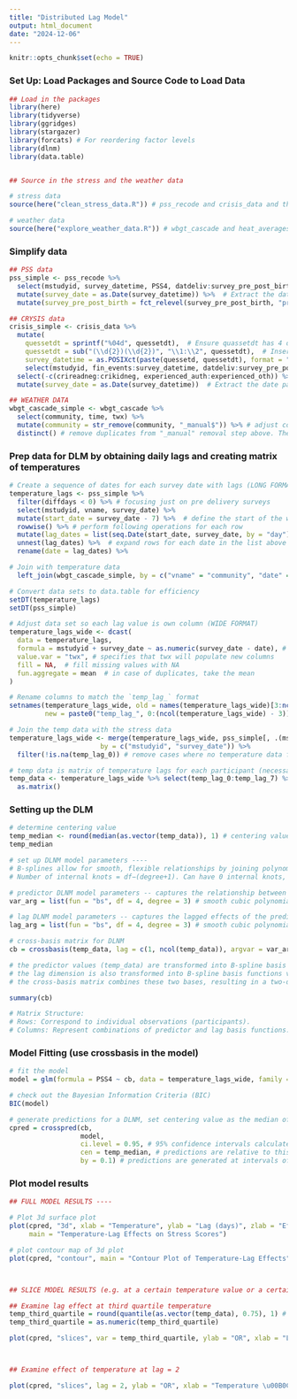 ```yaml
---
title: "Distributed Lag Model"
output: html_document
date: "2024-12-06"
---
```


```r
knitr::opts_chunk$set(echo = TRUE)
```

### Set Up: Load Packages and Source Code to Load Data 

```r
## Load in the packages 
library(here)
library(tidyverse)
library(ggridges)
library(stargazer)
library(forcats) # For reordering factor levels
library(dlnm)
library(data.table)


## Source in the stress and the weather data 

# stress data
source(here("clean_stress_data.R")) # pss_recode and crisis_data and the output datasets of interest

# weather data 
source(here("explore_weather_data.R")) # wbgt_cascade and heat_averages are outputs of interest 
```

### Simplify data

```r
## PSS data
pss_simple <- pss_recode %>% 
  select(mstudyid, survey_datetime, PSS4, datdeliv:survey_pre_post_birth, gestage_days, married, wealthindex, age, medlev, fan, pregchn) %>% # select variables of interest 
  mutate(survey_date = as.Date(survey_datetime)) %>%  # Extract the date part of survey_datetime 
  mutate(survey_pre_post_birth = fct_relevel(survey_pre_post_birth, "pre_delivery", "post_delivery"))

## CRYSIS data
crisis_simple <- crisis_data %>%
  mutate(
    quessetdt = sprintf("%04d", quessetdt),  # Ensure quassetdt has 4 digits
    quessetdt = sub("(\\d{2})(\\d{2})", "\\1:\\2", quessetdt),  # Insert colon
    survey_datetime = as.POSIXct(paste(quessetd, quessetdt), format = "%Y-%m-%d %H:%M")) %>%
    select(mstudyid, fin_events:survey_datetime, datdeliv:survey_pre_post_birth, gestage_days, married, wealthindex, age, medlev, fan, pregchn) %>%
  select(-c(crireadneg:crikidneg, experienced_auth:experienced_oth)) %>%
  mutate(survey_date = as.Date(survey_datetime))  # Extract the date part of survey_datetime

## WEATHER DATA 
wbgt_cascade_simple <- wbgt_cascade %>%
  select(community, time, twx) %>%
  mutate(community = str_remove(community, "_manual$")) %>% # adjust community names cascade data to make sure they match with PSS
  distinct() # remove duplicates from "_manual" removal step above. The temp measurements were the same for each. 

```


### Prep data for DLM by obtaining daily lags and creating matrix of temperatures

```r
# Create a sequence of dates for each survey date with lags (LONG FORMAT)
temperature_lags <- pss_simple %>%
  filter(diffdays < 0) %>% # focusing just on pre delivery surveys 
  select(mstudyid, vname, survey_date) %>%
  mutate(start_date = survey_date - 7) %>%  # define the start of the window
  rowwise() %>% # perform following operations for each row
  mutate(lag_dates = list(seq.Date(start_date, survey_date, by = "day"))) %>%  # create a list of dates for each survey
  unnest(lag_dates) %>%  # expand rows for each date in the list above
  rename(date = lag_dates) %>%

# Join with temperature data 
  left_join(wbgt_cascade_simple, by = c("vname" = "community", "date" = "time"))

# Convert data sets to data.table for efficiency
setDT(temperature_lags)
setDT(pss_simple)

# Adjust data set so each lag value is own column (WIDE FORMAT)
temperature_lags_wide <- dcast(
  data = temperature_lags,
  formula = mstudyid + survey_date ~ as.numeric(survey_date - date), # mstudyid + survey_date remain rows, as.numeric(survey_date - date) becomes columns 
  value.var = "twx", # specifies that twx will populate new columns 
  fill = NA,  # fill missing values with NA
  fun.aggregate = mean  # in case of duplicates, take the mean
)

# Rename columns to match the `temp_lag_` format
setnames(temperature_lags_wide, old = names(temperature_lags_wide)[3:ncol(temperature_lags_wide)], 
         new = paste0("temp_lag_", 0:(ncol(temperature_lags_wide) - 3)))

# Join the temp data with the stress data
temperature_lags_wide <- merge(temperature_lags_wide, pss_simple[, .(mstudyid, survey_date, PSS4)], 
                       by = c("mstudyid", "survey_date")) %>%
  filter(!is.na(temp_lag_0)) # remove cases where no temperature data for the participant 

# temp data is matrix of temperature lags for each participant (necessary for DLM)
temp_data <- temperature_lags_wide %>% select(temp_lag_0:temp_lag_7) %>%
  as.matrix()
```


### Setting up the DLM

```r
# determine centering value 
temp_median <- round(median(as.vector(temp_data)), 1) # centering value (median)
temp_median

# set up DLNM model parameters ----
# B-splines allow for smooth, flexible relationships by joining polynomial pieces at knots
# Number of internal knots = df−(degree+1). Can have 0 internal knots, in which case fit cubic relationship between endpoints 

# predictor DLNM model parameters -- captures the relationship between the predictor variable (temp) and the outcome
var_arg = list(fun = "bs", df = 4, degree = 3) # smooth cubic polynomial (degree = 3) between the boundary knots

# lag DLNM model parameters -- captures the lagged effects of the predictor variable (temp) over time.
lag_arg = list(fun = "bs", df = 4, degree = 3) # smooth cubic polynomial (degree = 3) between the boundary knots

# cross-basis matrix for DLNM
cb = crossbasis(temp_data, lag = c(1, ncol(temp_data)), argvar = var_arg, arglag = lag_arg) # basis for the predictor and lag 

# the predictor values (temp_data) are transformed into B-spline basis functions via argvar.
# the lag dimension is also transformed into B-spline basis functions via arglag.
# the cross-basis matrix combines these two bases, resulting in a two-dimensional matrix.

summary(cb)

# Matrix Structure:
# Rows: Correspond to individual observations (participants).
# Columns: Represent combinations of predictor and lag basis functions.
```

### Model Fitting (use crossbasis in the model)

```r
# fit the model
model = glm(formula = PSS4 ~ cb, data = temperature_lags_wide, family = "gaussian") # stress scores continuous and normally dist, so gaussian family appropriate

# check out the Bayesian Information Criteria (BIC)
BIC(model)

# generate predictions for a DLNM, set centering value as the median of all temperatures
cpred = crosspred(cb, 
                  model, 
                  ci.level = 0.95, # 95% confidence intervals calculated around predicted values
                  cen = temp_median, # predictions are relative to this baseline temperature.
                  by = 0.1) # predictions are generated at intervals of 0.1 units of temperature

```

### Plot model results 

```r
## FULL MODEL RESULTS ---- 

# Plot 3d surface plot
plot(cpred, "3d", xlab = "Temperature", ylab = "Lag (days)", zlab = "Effect on Stress Scores",
     main = "Temperature-Lag Effects on Stress Scores")

# plot contour map of 3d plot
plot(cpred, "contour", main = "Contour Plot of Temperature-Lag Effects")



## SLICE MODEL RESULTS (e.g. at a certain temperature value or a certain lag value)

## Examine lag effect at third quartile temperature
temp_third_quartile = round(quantile(as.vector(temp_data), 0.75), 1) # third quartile of temperature
temp_third_quartile = as.numeric(temp_third_quartile)

plot(cpred, "slices", var = temp_third_quartile, ylab = "OR", xlab = "Lag", col=1,lwd=3, lwd=3, cex.axis=1.5, ci.arg=list(col=8), main=paste("Temperature:", temp_third_quartile), ylim = c(0, 2))



## Examine effect of temperature at lag = 2

plot(cpred, "slices", lag = 2, ylab = "OR", xlab = "Temperature \u00B0C", col=1,lwd=3, lwd=3,  cex.axis=1.5, ci.arg=list(col=8), main=paste("Lag", 2), ylim = c(-1, 7)) # CI shrinks to 0 at centering point reference temperature. Effect size (OR) is defined to be exactly 0 at the baseline. Comparing temperatures to the baseline.
```











